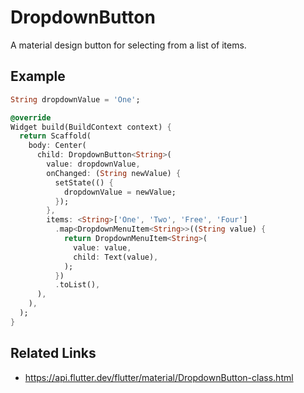 

<Meta of={DropdownButtonStories} />

# DropdownButton

A material design button for selecting from a list of items.

## Example

```dart liveslice=DropdownButton
String dropdownValue = 'One';

@override
Widget build(BuildContext context) {
  return Scaffold(
    body: Center(
      child: DropdownButton<String>(
        value: dropdownValue,
        onChanged: (String newValue) {
          setState(() {
            dropdownValue = newValue;
          });
        },
        items: <String>['One', 'Two', 'Free', 'Four']
          .map<DropdownMenuItem<String>>((String value) {
            return DropdownMenuItem<String>(
              value: value,
              child: Text(value),
            );
          })
          .toList(),
      ),
    ),
  );
}
```

## Related Links

- https://api.flutter.dev/flutter/material/DropdownButton-class.html
